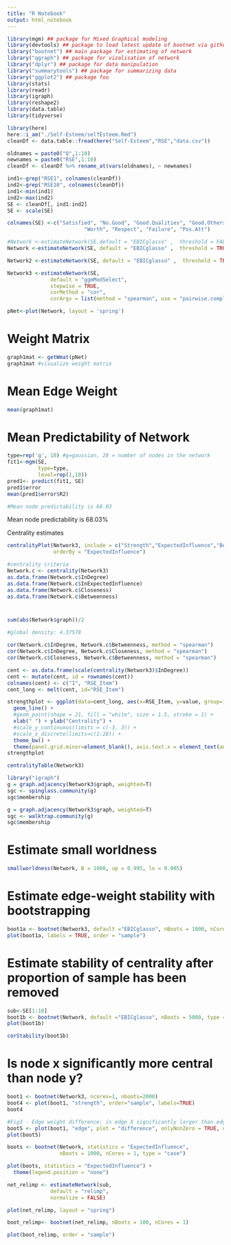 ```yaml
---
title: "R Notebook"
output: html_notebook
---
```


```r
library(mgm) ## package for Mixed Graphical modeling
library(devtools) ## package to load latest update of bootnet via github
library("bootnet") ## main package for estimating of network
library("qgraph") ## package for vizalisation of network
library("dplyr") ## package for data manipulation
library("summarytools") ## package for summarizing data
library("ggplot2") ## package foo
library(stats)
library(readr)
library(igraph)
library(reshape2)
library(data.table)
library(tidyverse)
```


```r
library(here)
here::i_am("./Self-Esteem/selfEsteem.Rmd")
cleanDf <- data.table::fread(here("Self-Esteem","RSE","data.csv"))
```

```r
oldnames = paste0("Q",1:10)
newnames = paste0("RSE",1:10)
cleanDf <- cleanDf %>% rename_at(vars(oldnames), ~ newnames)
```


```r
ind1<-grep("RSE1", colnames(cleanDf))
ind2<-grep("RSE10", colnames(cleanDf))
ind1<-min(ind1)
ind2<-max(ind2)
SE <- cleanDf[, ind1:ind2]
SE <- scale(SE)
```

```r
colnames(SE) <-c("Satisfied", "No.Good", "Good.Qualities", "Good.Others", "Not.Proud", "Useless", 
                         "Worth", "Respect", "Failure", "Pos.Att")
```


```r
#Network <-estimateNetwork(SE,default = "EBICglasso" ,  threshold = FALSE, corMethod = "cor_auto")
Network <-estimateNetwork(SE, default = "EBICglasso" ,  threshold = TRUE, corMethod = "cor", corArgs = list(method = "spearman", use = "pairwise.complete.obs"))

Network2 <-estimateNetwork(SE, default = "EBICglasso" ,  threshold = TRUE, corMethod = "cor_auto")

Network3 <-estimateNetwork(SE,
              default = "ggmModSelect",
              stepwise = TRUE,
              corMethod = "cor",
              corArgs = list(method = "spearman", use = "pairwise.complete.obs"))
```

```r
pNet<-plot(Network, layout = 'spring')
```

# Weight Matrix

```r
graph1mat <- getWmat(pNet)
graph1mat #visualize weight matrix
```

# Mean Edge Weight

```r
mean(graph1mat)
```

# Mean Predictability of Network

```r
type=rep('g', 10) #g=gaussian, 28 = number of nodes in the network
fit1<-mgm(SE,
          type=type, 
          level=rep(1,10))
pred1<- predict(fit1, SE)
pred1$error
mean(pred1$error$R2)

#Mean node predictability is 68.03
```
Mean node predictability is 68.03%

Centrality estimates

```r
centralityPlot(Network3, include = c("Strength","ExpectedInfluence","Betweenness","Closeness"),
               orderBy = "ExpectedInfluence")
```



```r
#centrality criteria 
Network.c <- centrality(Network3)
as.data.frame(Network.c$InDegree)
as.data.frame(Network.c$InExpectedInfluence)
as.data.frame(Network.c$Closeness)
as.data.frame(Network.c$Betweenness)
```

# 

```r
sum(abs(Network$graph))/2 
 
#global density: 4.37578
```


```r
cor(Network.c$InDegree, Network.c$Betweenness, method = "spearman") 
cor(Network.c$InDegree, Network.c$Closeness, method = "spearman") 
cor(Network.c$Closeness, Network.c$Betweenness, method = "spearman") 
```

```r
cent <- as.data.frame(scale(centrality(Network3)$InDegree))
cent <- mutate(cent, id = rownames(cent))
colnames(cent) <- c("1", "RSE_Item")
cent_long <- melt(cent, id="RSE_Item")

strengthplot <- ggplot(data=cent_long, aes(x=RSE_Item, y=value, group=1)) +
  geom_line() +
  #geom_point(shape = 21, fill = "white", size = 1.5, stroke = 1) +
  xlab(" ") + ylab("Centrality") +
  #scale_y_continuous(limits = c(-3, 3)) + 
  #scale_x_discrete(limits=c(1:28)) +
  theme_bw() +
  theme(panel.grid.minor=element_blank(), axis.text.x = element_text(angle = 45, hjust = 1))
strengthplot
```

```r
centralityTable(Network3)
```

```r
library("igraph")
g = graph.adjacency(Network3$graph, weighted=T)
sgc <- spinglass.community(g)
sgc$membership

g = graph.adjacency(Network3$graph, weighted=T)
sgc <- walktrap.community(g)
sgc$membership
```


# Estimate small worldness

```r
smallworldness(Network, B = 1000, up = 0.995, lo = 0.005)
```

# Estimate edge-weight stability with bootstrapping

```r
boot1a <- bootnet(Network3, default ="EBICglasso", nBoots = 1000, nCores = 4)
plot(boot1a, labels = TRUE, order = "sample") 
```

# Estimate stability of centrality after proportion of sample has been removed

```r
sub<-SE[1:10]
boot1b <- bootnet(Network, default ="EBICglasso", nBoots = 5000, type = "case", statistics = c("strength", "edge", "betweenness", "closeness", "expectedInfluence", "distance"), caseN = 50)
plot(boot1b)
```

```r
corStability(boot1b)
```

# Is node x significantly more central than node y?

```r
boot1 <- bootnet(Network3, ncores=1, nboots=2000)
boot4 <- plot(boot1, "strength", order="sample", labels=TRUE) 
boot4
```

```r
#Fig3 - Edge weight difference: is edge X significantly larger than edge Y? Black=Y Gray=N 
boot5 <- plot(boot1, "edge", plot = "difference", onlyNonZero = TRUE, order = "sample")
plot(boot5)
```



```r
boots <- bootnet(Network, statistics = "ExpectedInfluence", 
                 nBoots = 1000, nCores = 1, type = "case")

plot(boots, statistics = "ExpectedInfluence") + 
  theme(legend.position = "none")
```

```r
net_relimp <- estimateNetwork(sub,
              default = "relimp",
              normalize = FALSE)
```

```r
plot(net_relimp, layout = "spring")
```

```r
boot_relimp<- bootnet(net_relimp, nBoots = 100, nCores = 1)
```

```r
plot(boot_relimp, order = "sample")
```














